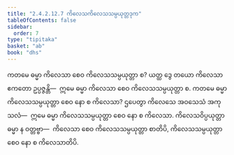 ```yaml
---
title: "2.4.2.12.7 ကိလေသကိလေသသမ္ပယုတ္တဒုက"
tableOfContents: false
sidebar:
  order: 7
type: "tipitaka"
basket: "ab"
book: "dhs"
---
```



<DynamicBreadcrumb />

<Division number="1577" book="dhs" e="ch" v="29" p="292">

<Paragraph number="2288" book="dhs">
ကတမေ ဓမ္မာ ကိလေသာ စေဝ ကိလေသသမ္ပယုတ္တာ စ? ယတ္ထ ဒွေ တယော ကိလေသာ ဧကတော ဥပ္ပဇ္ဇန္တိ—  ဣမေ ဓမ္မာ ကိလေသာ စေဝ ကိလေသသမ္ပယုတ္တာ စ.
</Paragraph>

</Division>
<Division number="1578" book="dhs" e="ch" v="29" p="293">

<Paragraph number="2289" book="dhs">
ကတမေ ဓမ္မာ ကိလေသသမ္ပယုတ္တာ စေဝ နော စ ကိလေသာ? ဌပေတွာ ကိလေသေ အဝသေသံ အကုသလံ—  ဣမေ ဓမ္မာ ကိလေသသမ္ပယုတ္တာ စေဝ နော စ ကိလေသာ. ကိလေသဝိပ္ပယုတ္တာ ဓမ္မာ န ဝတ္တဗ္ဗာ—  ကိလေသာ စေဝ ကိလေသသမ္ပယုတ္တာ စာတိပိ, ကိလေသသမ္ပယုတ္တာ စေဝ နော စ ကိလေသာတိပိ.
</Paragraph>
</Division>